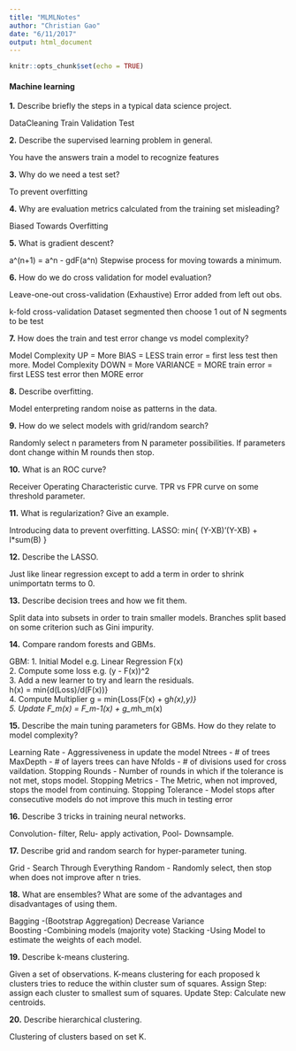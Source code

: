 ```yaml
---
title: "MLMLNotes"
author: "Christian Gao"
date: "6/11/2017"
output: html_document
---
```


```r
knitr::opts_chunk$set(echo = TRUE)
```

#### Machine learning

**1.** Describe briefly the steps in a typical data science project.

DataCleaning Train Validation Test 

**2.** Describe the supervised learning problem in general.

You have the answers train a model to recognize features

**3.** Why do we need a test set? 

To prevent overfitting

**4.** Why are evaluation metrics calculated from the training set misleading?

Biased Towards Overfitting

**5.** What is gradient descent?

a^(n+1) = a^n - gdF(a^n)
Stepwise process for moving towards a minimum.

**6.** How do we do cross validation for model evaluation?

Leave-one-out cross-validation (Exhaustive)
Error added from left out obs.

k-fold cross-validation
Dataset segmented then choose 1 out of N segments to be test

**7.** How does the train and test error change vs model complexity?

Model Complexity UP = More BIAS = LESS train error = first less test then more.
Model Complexity DOWN = More VARIANCE = MORE train error = first LESS test error then MORE error

**8.** Describe overfitting.

Model enterpreting random noise as patterns in the data.

**9.** How do we select models with grid/random search?

Randomly select n parameters from N parameter possibilities. If parameters dont change within M rounds then stop.

**10.** What is an ROC curve?

Receiver Operating Characteristic curve. TPR vs FPR curve on some threshold parameter.

**11.** What is regularization? Give an example.

Introducing data to prevent overfitting. 
LASSO: min{ (Y-XB)'(Y-XB) + l*sum(B) }

**12.** Describe the LASSO.

Just like linear regression except to add a term in order to shrink unimportatn terms  to 0.

**13.** Describe decision trees and how we fit them.

Split data into subsets in order to train smaller models. Branches split based on some criterion such as Gini impurity. 

**14.** Compare random forests and GBMs.

GBM:
1. Initial Model e.g. Linear Regression F(x)  
2. Compute some loss e.g. (y - F(x))^2  
3. Add a new learner to try and learn the residuals.  
h(x) = min{d(Loss)/d(F(x))}  
4. Compute Multiplier g = min{Loss(F(x) + g*h(x),y)}  
5. Update F\_m(x) = F\_m-1(x) + g\_m*h_m(x)  

**15.** Describe the main tuning parameters for GBMs. How do they relate to model complexity?

Learning Rate      - Aggressiveness in update the model
Ntrees             - # of trees
MaxDepth           - # of layers trees can have
Nfolds             - # of divisions used for cross vaildation.
Stopping Rounds    - Number of rounds in which if the tolerance is not met, stops model.
Stopping Metrics   - The Metric, when not improved, stops the model from continuing.
Stopping Tolerance - Model stops after consecutive models do not improve this much in testing error

**16.** Describe 3 tricks in training neural networks. 

Convolution- filter, Relu- apply activation, Pool- Downsample.

**17.** Describe grid and random search for hyper-parameter tuning.

Grid   - Search Through Everything
Random - Randomly select, then stop when does not improve after n tries.

**18.** What are ensembles? What are some of the advantages and disadvantages of using them.

Bagging  -(Bootstrap Aggregation) Decrease Variance  
Boosting -Combining models (majority vote) 
Stacking -Using Model to estimate the weights of each model.

**19.** Describe k-means clustering.

Given a set of observations. K-means clustering for each proposed k clusters tries to reduce the within cluster sum of squares.
Assign Step: assign each cluster to smallest sum of squares.
Update Step: Calculate new centroids.

**20.** Describe hierarchical clustering.

Clustering of clusters based on set K.

